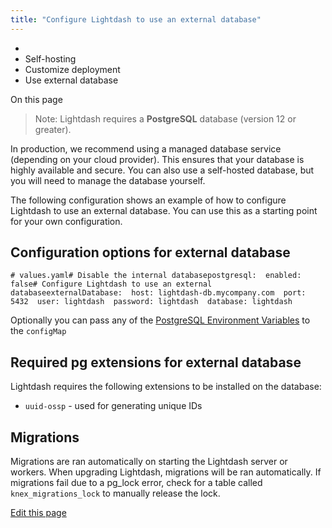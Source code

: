 ```yaml
---
title: "Configure Lightdash to use an external database"
---
```


* [](/)
* Self-hosting
* Customize deployment
* Use external database

On this page

> Note: Lightdash requires a **PostgreSQL** database (version 12 or greater).

In production, we recommend using a managed database service (depending on your cloud provider). This ensures that your database is highly available and secure. You can also use a self-hosted database, but you will need to manage the database yourself.

The following configuration shows an example of how to configure Lightdash to use an external database. You can use this as a starting point for your own configuration.

## Configuration options for external database[​](#configuration-options-for-external-database "Direct link to Configuration options for external database")

```
# values.yaml# Disable the internal databasepostgresql:  enabled: false# Configure Lightdash to use an external databaseexternalDatabase:  host: lightdash-db.mycompany.com  port: 5432  user: lightdash  password: lightdash  database: lightdash
```

Optionally you can pass any of the [PostgreSQL Environment Variables](https://www.postgresql.org/docs/current/libpq-envars.html) to the `configMap`

## Required pg extensions for external database[​](#required-pg-extensions-for-external-database "Direct link to Required pg extensions for external database")

Lightdash requires the following extensions to be installed on the database:

* `uuid-ossp` - used for generating unique IDs

## Migrations[​](#migrations "Direct link to Migrations")

Migrations are ran automatically on starting the Lightdash server or workers. When upgrading Lightdash, migrations will be ran automatically. If migrations fail due to a pg\_lock error, check for a table called `knex_migrations_lock` to manually release the lock.

[Edit this page](https://github.com/lightdash/lightdash/edit/main/docs/docs/self-host/customize-deployment/configure-lightdash-to-use-an-external-database.mdx)
